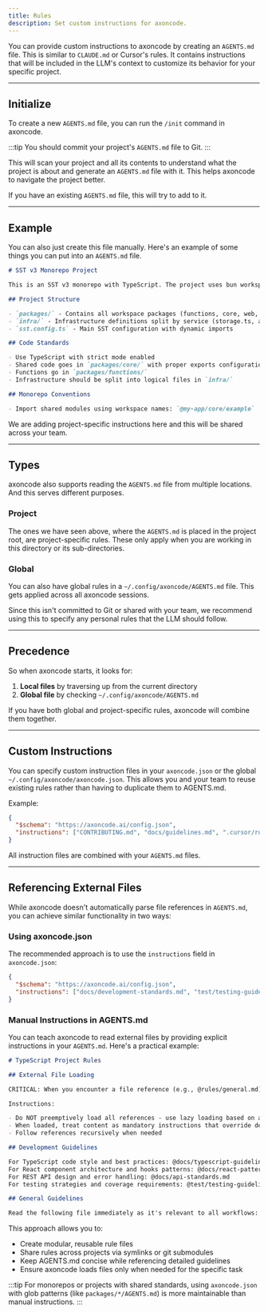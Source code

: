 ```yaml
---
title: Rules
description: Set custom instructions for axoncode.
---
```


You can provide custom instructions to axoncode by creating an `AGENTS.md` file. This is similar to `CLAUDE.md` or Cursor's rules. It contains instructions that will be included in the LLM's context to customize its behavior for your specific project.

---

## Initialize

To create a new `AGENTS.md` file, you can run the `/init` command in axoncode.

:::tip
You should commit your project's `AGENTS.md` file to Git.
:::

This will scan your project and all its contents to understand what the project is about and generate an `AGENTS.md` file with it. This helps axoncode to navigate the project better.

If you have an existing `AGENTS.md` file, this will try to add to it.

---

## Example

You can also just create this file manually. Here's an example of some things you can put into an `AGENTS.md` file.

```markdown title="AGENTS.md"
# SST v3 Monorepo Project

This is an SST v3 monorepo with TypeScript. The project uses bun workspaces for package management.

## Project Structure

- `packages/` - Contains all workspace packages (functions, core, web, etc.)
- `infra/` - Infrastructure definitions split by service (storage.ts, api.ts, web.ts)
- `sst.config.ts` - Main SST configuration with dynamic imports

## Code Standards

- Use TypeScript with strict mode enabled
- Shared code goes in `packages/core/` with proper exports configuration
- Functions go in `packages/functions/`
- Infrastructure should be split into logical files in `infra/`

## Monorepo Conventions

- Import shared modules using workspace names: `@my-app/core/example`
```

We are adding project-specific instructions here and this will be shared across your team.

---

## Types

axoncode also supports reading the `AGENTS.md` file from multiple locations. And this serves different purposes.

### Project

The ones we have seen above, where the `AGENTS.md` is placed in the project root, are project-specific rules. These only apply when you are working in this directory or its sub-directories.

### Global

You can also have global rules in a `~/.config/axoncode/AGENTS.md` file. This gets applied across all axoncode sessions.

Since this isn't committed to Git or shared with your team, we recommend using this to specify any personal rules that the LLM should follow.

---

## Precedence

So when axoncode starts, it looks for:

1. **Local files** by traversing up from the current directory
2. **Global file** by checking `~/.config/axoncode/AGENTS.md`

If you have both global and project-specific rules, axoncode will combine them together.

---

## Custom Instructions

You can specify custom instruction files in your `axoncode.json` or the global `~/.config/axoncode/axoncode.json`. This allows you and your team to reuse existing rules rather than having to duplicate them to AGENTS.md.

Example:

```json title="axoncode.json"
{
  "$schema": "https://axoncode.ai/config.json",
  "instructions": ["CONTRIBUTING.md", "docs/guidelines.md", ".cursor/rules/*.md"]
}
```

All instruction files are combined with your `AGENTS.md` files.

---

## Referencing External Files

While axoncode doesn't automatically parse file references in `AGENTS.md`, you can achieve similar functionality in two ways:

### Using axoncode.json

The recommended approach is to use the `instructions` field in `axoncode.json`:

```json title="axoncode.json"
{
  "$schema": "https://axoncode.ai/config.json",
  "instructions": ["docs/development-standards.md", "test/testing-guidelines.md", "packages/*/AGENTS.md"]
}
```

### Manual Instructions in AGENTS.md

You can teach axoncode to read external files by providing explicit instructions in your `AGENTS.md`. Here's a practical example:

```markdown title="AGENTS.md"
# TypeScript Project Rules

## External File Loading

CRITICAL: When you encounter a file reference (e.g., @rules/general.md), use your Read tool to load it on a need-to-know basis. They're relevant to the SPECIFIC task at hand.

Instructions:

- Do NOT preemptively load all references - use lazy loading based on actual need
- When loaded, treat content as mandatory instructions that override defaults
- Follow references recursively when needed

## Development Guidelines

For TypeScript code style and best practices: @docs/typescript-guidelines.md
For React component architecture and hooks patterns: @docs/react-patterns.md
For REST API design and error handling: @docs/api-standards.md
For testing strategies and coverage requirements: @test/testing-guidelines.md

## General Guidelines

Read the following file immediately as it's relevant to all workflows: @rules/general-guidelines.md.
```

This approach allows you to:

- Create modular, reusable rule files
- Share rules across projects via symlinks or git submodules
- Keep AGENTS.md concise while referencing detailed guidelines
- Ensure axoncode loads files only when needed for the specific task

:::tip
For monorepos or projects with shared standards, using `axoncode.json` with glob patterns (like `packages/*/AGENTS.md`) is more maintainable than manual instructions.
:::

